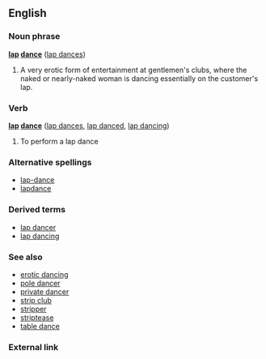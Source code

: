 ==English==
===Noun phrase===
'''[[lap]] [[dance]]''' ([[lap dances]])

#A very erotic form of entertainment at gentlemen's clubs, where the naked or nearly-naked woman is dancing essentially on the customer's lap.

===Verb===
'''[[lap]] [[dance]]''' ([[lap dances]], [[lap danced]], [[lap dancing]])

#To perform a lap dance

===Alternative spellings===
*[[lap-dance]]
*[[lapdance]]

===Derived terms===
*[[lap dancer]]
*[[lap dancing]]

===See also===
*[[erotic dancing]]<!-- & ~ dancer, but not ~ dance -->
*[[pole dancer]]<!-- ~ dance ?? -->
*[[private dancer]]<!-- but not ~ dance ? -->
*[[strip club]]
*[[stripper]]
*[[striptease]]
*[[table dance]]
<!--Very easily hundreds of related terms and phrases.-->

===External link===
{{pedialite}}